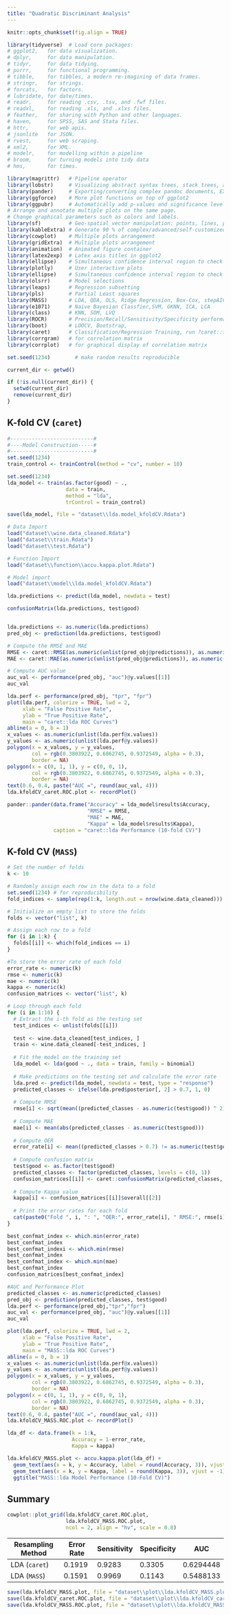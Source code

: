 ```yaml
---
title: "Quadratic Discriminant Analysis"
---
```


```r
knitr::opts_chunk$set(fig.align = TRUE)

library(tidyverse)  # Load core packages: 
# ggplot2,   for data visualization.
# dplyr,     for data manipulation.
# tidyr,     for data tidying.
# purrr,     for functional programming.
# tibble,    for tibbles, a modern re-imagining of data frames.
# stringr,   for strings.
# forcats,   for factors.
# lubridate, for date/times.
# readr,     for reading .csv, .tsv, and .fwf files.
# readxl,    for reading .xls, and .xlxs files.
# feather,   for sharing with Python and other languages.
# haven,     for SPSS, SAS and Stata files.
# httr,      for web apis.
# jsonlite   for JSON.
# rvest,     for web scraping.
# xml2,      for XML.
# modelr,    for modelling within a pipeline
# broom,     for turning models into tidy data
# hms,       for times.

library(magrittr)   # Pipeline operator
library(lobstr)     # Visualizing abstract syntax trees, stack trees, and object sizes
library(pander)     # Exporting/converting complex pandoc documents, EX: df to Pandoc table
library(ggforce)    # More plot functions on top of ggplot2
library(ggpubr)     # Automatically add p-values and significance levels  plots. 
# Arrange and annotate multiple plots on the same page. 
# Change graphical parameters such as colors and labels.
library(sf)         # Geo-spatial vector manipulation: points, lines, polygons
library(kableExtra) # Generate 90 % of complex/advanced/self-customized/beautiful tables
library(cowplot)    # Multiple plots arrangement
library(gridExtra)  # Multiple plots arrangement
library(animation)  # Animated figure container
library(latex2exp)  # Latex axis titles in ggplot2
library(ellipse)    # Simultaneous confidence interval region to check C.I. of 2 slope parameters
library(plotly)     # User interactive plots
library(ellipse)    # Simultaneous confidence interval region to check C.I. of 2 regressors
library(olsrr)      # Model selections 
library(leaps)      # Regression subsetting 
library(pls)        # Partial Least squares
library(MASS)       # LDA, QDA, OLS, Ridge Regression, Box-Cox, stepAIC, etc,.
library(e1071)      # Naive Bayesian Classfier,SVM, GKNN, ICA, LCA
library(class)      # KNN, SOM, LVQ
library(ROCR)       # Precision/Recall/Sensitivity/Specificity performance plot 
library(boot)       # LOOCV, Bootstrap,
library(caret)      # Classification/Regression Training, run ?caret::trainControl
library(corrgram)   # for correlation matrix
library(corrplot)   # for graphical display of correlation matrix

set.seed(1234)        # make random results reproducible

current_dir <- getwd()

if (!is.null(current_dir)) {
  setwd(current_dir)
  remove(current_dir)
}
```


## K-fold CV (`caret`)
```r
#---------------------------#
#----Model Construction-----#
#---------------------------#
set.seed(1234)
train_control <- trainControl(method = "cv", number = 10)

set.seed(1234)
lda_model <- train(as.factor(good) ~ ., 
                   data = train, 
                   method = "lda", 
                   trControl = train_control)

save(lda_model, file = "dataset\\lda.model_kfoldCV.Rdata")
```

```r
# Data Import
load("dataset\\wine.data_cleaned.Rdata")
load("dataset\\train.Rdata")
load("dataset\\test.Rdata")

# Function Import
load("dataset\\function\\accu.kappa.plot.Rdata")

# Model import
load("dataset\\model\\lda.model_kfoldCV.Rdata")

lda.predictions <- predict(lda_model, newdata = test)

confusionMatrix(lda.predictions, test$good)


lda.predictions <- as.numeric(lda.predictions)
pred_obj <- prediction(lda.predictions, test$good)

# Compute the RMSE and MAE
RMSE <- caret::RMSE(as.numeric(unlist(pred_obj@predictions)), as.numeric(test$good))
MAE <- caret::MAE(as.numeric(unlist(pred_obj@predictions)), as.numeric(test$good))

# Compute AUC value
auc_val <- performance(pred_obj, "auc")@y.values[[1]]
auc_val

lda.perf <- performance(pred_obj, "tpr", "fpr")
plot(lda.perf, colorize = TRUE, lwd = 2,
     xlab = "False Positive Rate", 
     ylab = "True Positive Rate",
     main = "caret::lda ROC Curves")
abline(a = 0, b = 1)
x_values <- as.numeric(unlist(lda.perf@x.values))
y_values <- as.numeric(unlist(lda.perf@y.values))
polygon(x = x_values, y = y_values, 
        col = rgb(0.3803922, 0.6862745, 0.9372549, alpha = 0.3),
        border = NA)
polygon(x = c(0, 1, 1), y = c(0, 0, 1), 
        col = rgb(0.3803922, 0.6862745, 0.9372549, alpha = 0.3),
        border = NA)
text(0.6, 0.4, paste("AUC =", round(auc_val, 4)))
lda.kfoldCV_caret.ROC.plot <- recordPlot()

pander::pander(data.frame("Accuracy" = lda_model$results$Accuracy, 
                          "RMSE" = RMSE, 
                          "MAE" = MAE,
                          "Kappa" = lda_model$results$Kappa), 
               caption = "caret::lda Performance (10-fold CV)")
```

## K-fold CV (`MASS`)
```r
# Set the number of folds
k <- 10

# Randomly assign each row in the data to a fold
set.seed(1234) # for reproducibility
fold_indices <- sample(rep(1:k, length.out = nrow(wine.data_cleaned)))

# Initialize an empty list to store the folds
folds <- vector("list", k)

# Assign each row to a fold
for (i in 1:k) {
  folds[[i]] <- which(fold_indices == i)
}

#To store the error rate of each fold
error_rate <- numeric(k)
rmse <- numeric(k)
mae <- numeric(k)
kappa <- numeric(k)
confusion_matrices <- vector("list", k)

# Loop through each fold
for (i in 1:10) {
  # Extract the i-th fold as the testing set
  test_indices <- unlist(folds[[i]])
  
  test <- wine.data_cleaned[test_indices, ]
  train <- wine.data_cleaned[-test_indices, ]
  
  # Fit the model on the training set
  lda_model <- lda(good ~ ., data = train, family = binomial)
  
  # Make predictions on the testing set and calculate the error rate
  lda.pred <- predict(lda_model, newdata = test, type = "response")
  predicted_classes <- ifelse(lda.pred$posterior[, 2] > 0.7, 1, 0)
  
  # Compute RMSE
  rmse[i] <- sqrt(mean((predicted_classes - as.numeric(test$good)) ^ 2))
  
  # Compute MAE
  mae[i] <- mean(abs(predicted_classes - as.numeric(test$good)))
  
  # Compute OER
  error_rate[i] <- mean((predicted_classes > 0.7) != as.numeric(test$good))
  
  # Compute confusion matrix
  test$good <- as.factor(test$good)
  predicted_classes <- factor(predicted_classes, levels = c(0, 1))
  confusion_matrices[[i]] <- caret::confusionMatrix(predicted_classes, test$good)
  
  # Compute Kappa value
  kappa[i] <- confusion_matrices[[i]]$overall[[2]]
  
  # Print the error rates for each fold
  cat(paste0("Fold ", i, ": ", "OER:", error_rate[i], " RMSE:", rmse[i], " MAE:", mae[i], "\n"))
}

best_confmat_index <- which.min(error_rate)
best_confmat_index
best_confmat_indexi <- which.min(rmse)
best_confmat_index
best_confmat_index <- which.min(mae)
best_confmat_index
confusion_matrices[best_confmat_index]

#AUC and Performance Plot
predicted_classes <- as.numeric(predicted_classes)
pred_obj <- prediction(predicted_classes, test$good)
lda.perf <- performance(pred_obj,"tpr","fpr")
auc_val <- performance(pred_obj, "auc")@y.values[[1]]
auc_val

plot(lda.perf, colorize = TRUE, lwd = 2,
     xlab = "False Positive Rate", 
     ylab = "True Positive Rate",
     main = "MASS::lda ROC Curves")
abline(a = 0, b = 1)
x_values <- as.numeric(unlist(lda.perf@x.values))
y_values <- as.numeric(unlist(lda.perf@y.values))
polygon(x = x_values, y = y_values, 
        col = rgb(0.3803922, 0.6862745, 0.9372549, alpha = 0.3),
        border = NA)
polygon(x = c(0, 1, 1), y = c(0, 0, 1), 
        col = rgb(0.3803922, 0.6862745, 0.9372549, alpha = 0.3),
        border = NA)
text(0.6, 0.4, paste("AUC =", round(auc_val, 4)))
lda.kfoldCV_MASS.ROC.plot <- recordPlot()

lda_df <- data.frame(k = 1:k,
                     Accuracy = 1-error_rate, 
                     Kappa = kappa)

lda.kfoldCV_MASS.plot <- accu.kappa.plot(lda_df) + 
  geom_text(aes(x = k, y = Accuracy, label = round(Accuracy, 3)), vjust = -1) +
  geom_text(aes(x = k, y = Kappa, label = round(Kappa, 3)), vjust = -1) +
  ggtitle("MASS::lda Model Performance (10-Fold CV)")
```


## Summary
```r
cowplot::plot_grid(lda.kfoldCV_caret.ROC.plot,
                   lda.kfoldCV_MASS.ROC.plot,
                   ncol = 2, align = "hv", scale = 0.8)
```

| Resampling Method | Error Rate | Sensitivity | Specificity | AUC       |
| ----------------- | ---------- | ----------- | ----------- | --------- |
| LDA (`caret`)     | 0.1919     | 0.9283      | 0.3305      | 0.6294448 |
| LDA (`MASS`)      | 0.1591     | 0.9969      | 0.1143      | 0.5488133 |

```r
save(lda.kfoldCV_MASS.plot, file = "dataset\\plot\\lda.kfoldCV_MASS.plot.Rdata")
save(lda.kfoldCV_caret.ROC.plot, file = "dataset\\plot\\lda.kfoldCV_caret.ROC.plot.Rdata")
save(lda.kfoldCV_MASS.ROC.plot, file = "dataset\\plot\\lda.kfoldCV_MASS.ROC.plot.Rdata")
```

